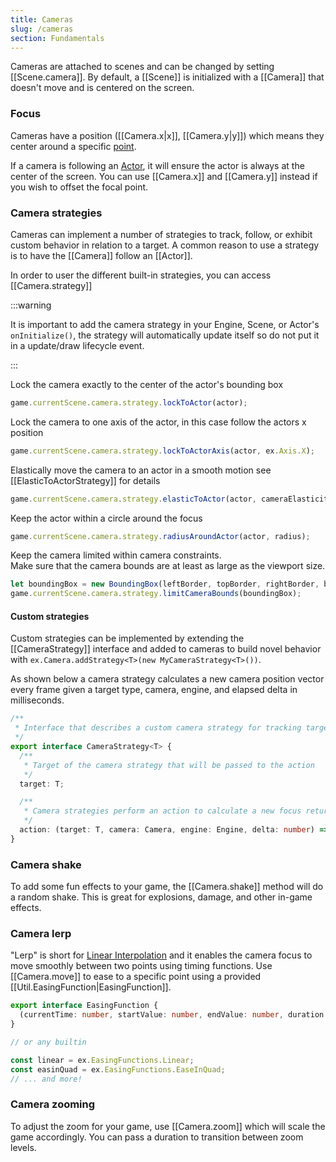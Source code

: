 ```yaml
---
title: Cameras
slug: /cameras
section: Fundamentals
---
```


Cameras are attached to scenes and can be changed by
setting [[Scene.camera]]. By default, a [[Scene]] is initialized with a
[[Camera]] that doesn't move and is centered on the screen.

### Focus

Cameras have a position ([[Camera.x|x]], [[Camera.y|y]]) which means they center around a specific
[point](/docs/math#vectors).

If a camera is following an [Actor](/docs/actors), it will ensure the actor is always at the
center of the screen. You can use [[Camera.x]] and [[Camera.y]] instead if you wish to
offset the focal point.

### Camera strategies

Cameras can implement a number of strategies to track, follow, or exhibit custom behavior in relation to a target. A common reason to use a
strategy is to have the [[Camera]] follow an [[Actor]].

In order to user the different built-in strategies, you can access [[Camera.strategy]]

:::warning

It is important to add the camera strategy in your Engine, Scene, or Actor's `onInitialize()`, the strategy will automatically update itself so do not put it in a update/draw lifecycle event.

:::

Lock the camera exactly to the center of the actor's bounding box

```typescript
game.currentScene.camera.strategy.lockToActor(actor);
```

Lock the camera to one axis of the actor, in this case follow the actors x position

```typescript
game.currentScene.camera.strategy.lockToActorAxis(actor, ex.Axis.X);
```

Elastically move the camera to an actor in a smooth motion see [[ElasticToActorStrategy]] for details

```typescript
game.currentScene.camera.strategy.elasticToActor(actor, cameraElasticity, cameraFriction);
```

Keep the actor within a circle around the focus

```typescript
game.currentScene.camera.strategy.radiusAroundActor(actor, radius);
```

Keep the camera limited within camera constraints.  
Make sure that the camera bounds are at least as large as the viewport size.

```typescript
let boundingBox = new BoundingBox(leftBorder, topBorder, rightBorder, bottomBorder);
game.currentScene.camera.strategy.limitCameraBounds(boundingBox);
```

#### Custom strategies

Custom strategies can be implemented by extending the [[CameraStrategy]] interface and added to cameras to build novel behavior with `ex.Camera.addStrategy<T>(new MyCameraStrategy<T>())`.

As shown below a camera strategy calculates a new camera position vector every frame given a target type, camera, engine, and elapsed delta in milliseconds.

```typescript
/**
 * Interface that describes a custom camera strategy for tracking targets
 */
export interface CameraStrategy<T> {
  /**
   * Target of the camera strategy that will be passed to the action
   */
  target: T;

  /**
   * Camera strategies perform an action to calculate a new focus returned out of the strategy
   */
  action: (target: T, camera: Camera, engine: Engine, delta: number) => Vector;
}
```

### Camera shake

To add some fun effects to your game, the [[Camera.shake]] method
will do a random shake. This is great for explosions, damage, and other
in-game effects.

### Camera lerp

"Lerp" is short for [Linear Interpolation](http://en.wikipedia.org/wiki/Linear_interpolation)
and it enables the camera focus to move smoothly between two points using timing functions.
Use [[Camera.move]] to ease to a specific point using a provided [[Util.EasingFunction|EasingFunction]].

```typescript
export interface EasingFunction {
  (currentTime: number, startValue: number, endValue: number, duration: number): number;
}

// or any builtin

const linear = ex.EasingFunctions.Linear;
const easinQuad = ex.EasingFunctions.EaseInQuad;
// ... and more!

```

### Camera zooming

To adjust the zoom for your game, use [[Camera.zoom]] which will scale the
game accordingly. You can pass a duration to transition between zoom levels.
